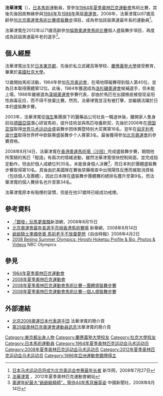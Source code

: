 {{Infobox Biography
| subject_name   = 法華津寬
| image_name     = Beijing2008 HOKETSU Hiroshi.JPG
| image_size     = 250px
| image_caption  = 法華津寬與他的馬匹「輕語」參加[[2008年夏季奧林匹克運動會馬術比賽|2008年夏季奧林匹克運動會馬術比賽]][[2008年夏季奧林匹克運動會馬術比賽－個人盛裝舞步賽|盛裝舞步賽]]
| date_of_birth  = {{birth_date_and_age|1941|3|28}}
| place_of_birth = {{JPN}}[[東京都|東京都]]
| date_of_death  = 
| place_of_death = 
| occupation     = 馬術運動員、製藥公司前社長
}}

{{Japanese|japanese=法華津 寛|kana=ほけつ ひろし|romaji=Hoketsu Hiroshi}}

'''法華津寬'''（{{bd|1941年|3月28日|catIdx=Hoketsu Hiroshi}}），[[日本|日本]][[馬術|馬術]]運動員，曾參加[[1964年夏季奧林匹克運動會|1964年夏季奧林匹克運動會]]馬術比賽，其後先後因故無緣參與[[1984年夏季奧林匹克運動會|1984年]]及[[1988年夏季奧林匹克運動會|1988年]]兩屆[[奧運會|奧運會]]。2008年，法華津寬以67歲高齡參加[[2008年夏季奧林匹克運動會|北京奧運會]][[2008年夏季奧林匹克運動會馬術比賽|馬術比賽]][[2008年夏季奧林匹克運動會馬術比賽－個人盛裝舞步賽|盛裝舞步]]項目，成為參加該屆奧運最年長的運動員<ref>[http://2008.people.com.cn/GB/127097/127518/7569258.html 日本马术运动员将成为北京奥运会参赛最年长者] {{Wayback|url=http://2008.people.com.cn/GB/127097/127518/7569258.html |date=20160304062245 }}新华网，2008年7月27日</ref>。

法華津寬在2012年以71歲高齡參加[[2012年夏季奧林匹克運動會|倫敦奧運會]][[2012年夏季奧林匹克運動會馬術比賽|馬術比賽]]個人盛裝舞步項目，再度成為該屆奧運最年老的選手<ref>[http://www.london2012.com/athlete/hoketsu-hiroshi-1026976/ 法華津寬] {{Wayback|url=http://www.london2012.com/athlete/hoketsu-hiroshi-1026976/ |date=20120812230424 }}，2012年夏季奧林匹克運動會網站</ref>。

== 個人經歷 ==
法華津寬出生於[[日本|日本]][[東京都|東京都]]，先後於私立武藏高等學校、[[慶應義塾大學|慶應義塾大學]]接受教育，畢業於[[美國|美國]][[杜克大學|杜克大學]]。

12歲開始馬術活動，1964年參加[[1964年夏季奧林匹克運動會|东京奥运會]]，在場地障礙賽得到個人第40位，並為日本取得團體第12位。此後，1984年獲選成為[[1984年夏季奧林匹克運動會|洛杉磯奧運會]]候補選手，但未能上場。1988年雖被選為[[漢城奧運會|漢城奧運會]]參賽代表，卻由於馬匹在出國檢疫被發现呈阳性病毒反应，而不得不放棄比賽。然而，法華律寬並沒有被打擊，並繼續活躍於日本的盛裝舞步賽。

2003年，法華津寬從[[強生|強生]]集團旗下的醫藥品公司社長一職退休後，離開家人隻身前往[[德國|德國]][[亞琛|亞琛]]潛心研習馬術，提升技術並與馬匹培養默契，先後於2006年在[[德国|德国]][[亚琛|亚琛]]取得[[世界马术运动会|世界马术运动会]]盛装舞步团体赛暨特别大奖赛第16名，翌年在[[匈牙利|匈牙利]][[考波什堡|考波什堡]]取得世界杯中欧联赛盛裝舞步个人赛第3名，最後獲得參加[[2008年夏季奧林匹克運動會|北京奧運會]]的參賽資格。

2008年8月14日，法華津寬在[[香港奧運馬術場|香港奧運馬術場（沙田）]]完成盛裝舞步賽，期間他所策騎的馬匹「輕語」有兩次的情緒波動，雖然法華津寬很快控制局面，並完成指定動作，但由於個人成績位列35名，未能晉身個人決賽<ref>[http://news.sina.com/sports/chinanews/406-105-105-124/2008-08-14/09463192577.html 奧運年紀最大“爺爺級騎師”，等待44年馬背展英姿] {{Wayback|url=http://news.sina.com/sports/chinanews/406-105-105-124/2008-08-14/09463192577.html |date=20160304114338 }}中國新聞社，2008年8月14日</ref>，而日本則於團體盛裝舞步賽取得第10名。其後由於美國隊在賽後禁藥檢查中出現陽性反應而被取消資格（包括個人及團體），因此日本隊在盛裝舞步團體賽的總排名獲升至第9名，而法華津寬的個人賽排名也升至第34名。

法華津寬原本有吸煙的習慣，但是在他37歲時已經成功戒煙。

== 參考資料 ==
{{reflist}}
<span style="font-size:smaller;">
* [http://2008.sina.com.hk/cgi-bin/nw/show.cgi/81/2/2/216764/1.html 「銀發」玩馬更風騷]{{dead link|date=2018年1月 |bot=InternetArchiveBot |fix-attempted=yes }}新浪網，2008年8月15日
* [http://news.xinhuanet.com/olympics/2008-08/14/content_9321365.htm 北京奧運會最年長選手亮相香港馬術賽場] {{Wayback|url=http://news.xinhuanet.com/olympics/2008-08/14/content_9321365.htm |date=20080825232712 }}新華網，2008年8月14日
* [https://web.archive.org/web/20080608212333/http://www.libertytimes.com.tw/2008/new/apr/2/today-int2.htm 爺爺騎士準備參奧 馬術老手不放棄夢想]《自由時報》2008年4月2日
* [http://www.nbcolympics.com/athletes/athlete=1013/bio/ 2008 Beijing Summer Olympics: Hiroshi Hoketsu Profile & Bio, Photos & Videos] {{Wayback|url=http://www.nbcolympics.com/athletes/athlete=1013/bio/ |date=20160917022902 }}NBC Olympics
</span>

== 參見 ==
* [[1964年夏季奧林匹克運動會|1964年夏季奧林匹克運動會]]
* [[2008年夏季奧林匹克運動會|2008年夏季奧林匹克運動會]]
* [[2008年夏季奧林匹克運動會馬術比賽－團體盛裝舞步賽|2008年夏季奧林匹克運動會馬術比賽－團體盛裝舞步賽]]
* [[2008年夏季奧林匹克運動會馬術比賽－個人盛裝舞步賽|2008年夏季奧林匹克運動會馬術比賽－個人盛裝舞步賽]]

== 外部連結 ==
<div class="references-small">
* [http://www.joc.or.jp/beijing/athlete/equestrian/hoketuhiroshi.html 北京2008奧運日本代表選手団] {{Wayback|url=http://www.joc.or.jp/beijing/athlete/equestrian/hoketuhiroshi.html |date=20140221212601 }}法華津寬的簡介頁{{ja}}
* [http://results.beijing2008.cn/WRM/CHI/BIO/Athlete/1/224451.shtml 第29屆奧林匹克奧運會運動員訊息]{{dead link|date=2018年1月 |bot=InternetArchiveBot |fix-attempted=yes }}法華津寬的簡介頁{{zh}}
</div>

{{DEFAULTSORT:Hoketsu Hiroshi}}

[[Category:東京都出身人物|Category:東京都出身人物]]
[[Category:慶應義塾大學校友|Category:慶應義塾大學校友]]
[[Category:杜克大學校友|Category:杜克大學校友]]
[[Category:日本馬術運動員|Category:日本馬術運動員]]
[[Category:1964年夏季奥林匹克运动会马术运动员|Category:1964年夏季奥林匹克运动会马术运动员]]
[[Category:2008年夏季奥林匹克运动会马术运动员|Category:2008年夏季奥林匹克运动会马术运动员]]
[[Category:2012年夏季奥林匹克运动会马术运动员|Category:2012年夏季奥林匹克运动会马术运动员]]
[[Category:1986年亞洲運動會銀牌得主|Category:1986年亞洲運動會銀牌得主]]